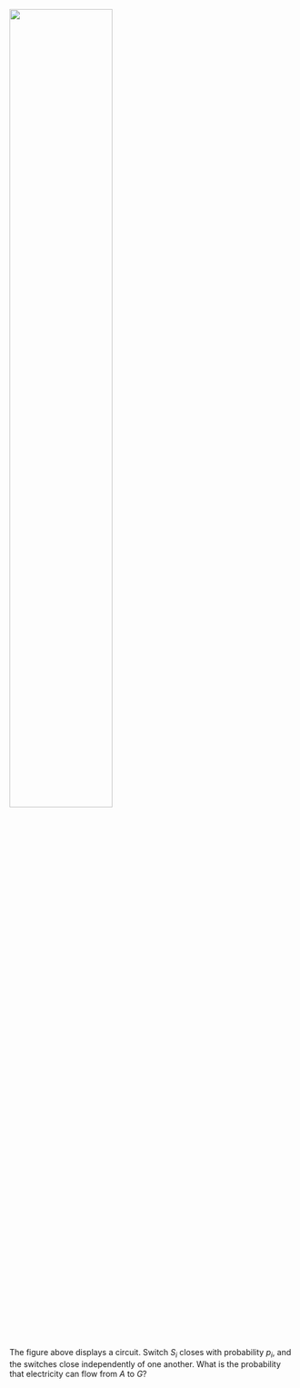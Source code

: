 ![](images/circuit.png){fig-align="center" width="60%"}

The figure above displays a circuit. Switch $S_i$ closes with probability $p_i$, and the switches close independently of one another. What is the probability that electricity can flow from $A$ to $G$?